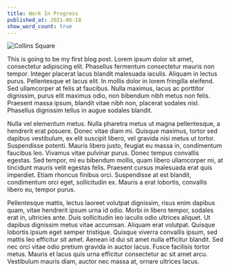 ```yaml
---
title: Work In Progress
published_at: 2021-06-18
show_word_count: true
---
```


<Image wide file="collins-square.jpg" alt="Collins Square" />

This is going to be my first blog post. 
Lorem ipsum dolor sit amet, consectetur adipiscing elit. Phasellus fermentum consectetur mauris non tempor. Integer placerat lacus blandit malesuada iaculis. Aliquam in lectus purus. Pellentesque et lacus elit. In mollis dolor in lorem fringilla eleifend. Sed ullamcorper at felis at faucibus. Nulla maximus, lacus ac porttitor dignissim, purus elit maximus odio, non bibendum nibh metus non felis. Praesent massa ipsum, blandit vitae nibh non, placerat sodales nisl. Phasellus dignissim tellus in augue sodales blandit.

Nulla vel elementum metus. Nulla pharetra metus ut magna pellentesque, a hendrerit erat posuere. Donec vitae diam mi. Quisque maximus, tortor sed dapibus vestibulum, ex elit suscipit libero, vel gravida nisi metus ut tortor. Suspendisse potenti. Mauris libero justo, feugiat eu massa in, condimentum faucibus leo. Vivamus vitae pulvinar purus. Donec tempus convallis egestas. Sed tempor, mi eu bibendum mollis, quam libero ullamcorper mi, at tincidunt mauris velit egestas felis. Praesent cursus malesuada erat quis imperdiet. Etiam rhoncus finibus orci. Suspendisse at est blandit, condimentum orci eget, sollicitudin ex. Mauris a erat lobortis, convallis libero eu, tempor purus.

<ImageExternal
  src="https://upload.wikimedia.org/wikipedia/commons/0/07/The_Horse_in_Motion-anim.gif"
  alt="CS: Go"
  width={340}
  height={230}
/>

Pellentesque mattis, lectus laoreet volutpat dignissim, risus enim dapibus quam, vitae hendrerit ipsum urna id odio. Morbi in libero tempor, sodales erat in, ultricies ante. Duis sollicitudin leo iaculis odio ultrices aliquet. Ut dapibus dignissim metus vitae accumsan. Aliquam erat volutpat. Quisque lobortis ipsum eget semper tristique. Quisque viverra convallis ipsum, sed mattis leo efficitur sit amet. Aenean id dui sit amet nulla efficitur blandit. Sed nec orci vitae odio pretium gravida in auctor lacus. Fusce facilisis tortor metus. Mauris et lacus quis urna efficitur consectetur ac sit amet arcu. Vestibulum mauris diam, auctor nec massa at, ornare ultrices lacus.
